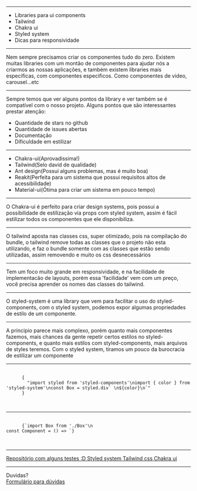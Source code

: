 

<Intro title="Componentes parte 3" image="coding" />

---

<Slide title="O que vamos ver hoje?">
  <ul>
    <Appear>
      <li>Libraries para ui components</li>
      <li>Tailwind</li>
      <li>Chakra ui</li>
      <li>Styled system</li>
      <li>Dicas para responsividade</li>
    </Appear>
  </ul>
</Slide>

---

<Slide title="Libraries de componentes">
  Nem sempre precisamos criar os componentes tudo do zero. Existem muitas
  libraries com um montão de componentes para ajudar nós a criarmos as nossas
  aplicações, e também existem libraries mais especificas, com componentes
  especificos. Como componentes de video, carousel...etc
</Slide>

---

<Slide title="Libraries de componentes - Como escolher?">
  Sempre temos que ver alguns pontos da library e ver também se é compatível com
  o nosso projeto. Alguns pontos que são interessantes prestar atenção:
  <br />
  <ul>
    <li>Quantidade de stars no github</li>
    <li>Quantidade de issues abertas</li>
    <li>Documentação</li>
    <li>Dificuldade em estilizar</li>
  </ul>
</Slide>

---

<Slide title="Libraries de componentes - Exemplos">
  <ul>
    <li>Chakra-ui(Aprovadissima!)</li>
    <li>Tailwind(Selo david de qualidade)</li>
    <li>Ant design(Possui alguns problemas, mas é muito boa)</li>
    <li>
      Reakit(Perfeita para um sistema que possui requisitos altos de
      acessibilidade)
    </li>
    <li>Material-ui(Ótima para criar um sistema em pouco tempo)</li>
  </ul>
</Slide>

---

<Slide title="Chakra-ui">
  O Chakra-ui é perfeito para criar design systems, pois possui a possibilidade
  de estilização via props com styled system, assim é fácil estilizar todos os
  componentes que ele disponibiliza.
</Slide>

---

<Slide title="Tailwind">
  O tailwind aposta nas classes css, super otimizado, pois na compilação do
  bundle, o tailwind remove todas as classes que o projeto não esta utilizando,
  e faz o bundle somente com as classes que estão sendo utilizadas, assim
  removendo e muito os css desnecessários
</Slide>

---

<Slide title="Tailwind">
  Tem um foco muito grande em responsividade, e na facilidade de implementacão
  de layouts, porém essa 'facilidade' vem com um preço, você precisa aprender os
  nomes das classes do tailwind.
</Slide>

---

<Slide title="Styled-system">
  O styled-system é uma library que vem para facilitar o uso do
  styled-components, com o styled system, podemos expor algumas propriedades de
  estilo de um componente.
</Slide>

---

<Slide title="Styled-system">
  A principio parece mais complexo, porém quanto mais componentes fazemos, mais
  chances da gente repetir certos estilos no styled-components, e quanto mais
  estilos com styled-components, mais arquivos de styles teremos. Com o styled
  system, tiramos um pouco da burocracia de estilizar um componente
</Slide>

---

<Slide title="Styled-system - Exemplo">
  <pre>
    <code>
      {
        "import styled from 'styled-components'\nimport { color } from 'styled-system'\nconst Box = styled.div` \n${color}\n`"
      }
    </code>
  </pre>
</Slide>

---

<Slide title="Styled-system - Exemplo">
  <pre>
    <code>
      {`import Box from './Box'\n
const Component = () => <Box color="#fff" bgColor="#000"/>`}
    </code>
  </pre>
</Slide>

---

<Slide title="Referências">
  <a href="https://github.com/DavidDimon/awari-tests">
    Repositório com alguns testes :D
  </a>
  <a href="https://styled-system.com/getting-started" target="_blank">
    Styled system
  </a>
  <a href="https://tailwindcss.com/" target="_blank">
    Tailwind css
  </a>
  <a href="https://chakra-ui.com/docs/getting-started" target="_blank">
    Chakra ui
  </a>
</Slide>

---

<Slide title="Isso é tudo pessoal!">
  Duvidas?
  <br />
  <a href="https://forms.gle/NE5p3juqxmDaXyj3A">Formulário para dúvidas</a>
</Slide>
